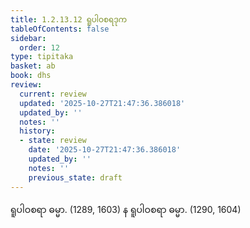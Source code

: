```yaml
---
title: 1.2.13.12 ရူပါဝစရဒုက
tableOfContents: false
sidebar:
  order: 12
type: tipitaka
basket: ab
book: dhs
review:
  current: review
  updated: '2025-10-27T21:47:36.386018'
  updated_by: ''
  notes: ''
  history:
  - state: review
    date: '2025-10-27T21:47:36.386018'
    updated_by: ''
    notes: ''
    previous_state: draft
---
```



<ReviewStatus review={frontmatter.review} showDetails={true} />

<HypothesisAnnotation frontmatter={frontmatter} />

<DynamicBreadcrumb />

<Division number="116" book="dhs" e="ch" v="29" p="14">

<Paragraph number="267" book="dhs">
ရူပါဝစရာ ဓမ္မာ. (<Emphasis>1289, 1603</Emphasis>)
</Paragraph>

<Paragraph number="268" book="dhs">
န ရူပါဝစရာ ဓမ္မာ. (<Emphasis>1290, 1604</Emphasis>)
</Paragraph>
</Division>